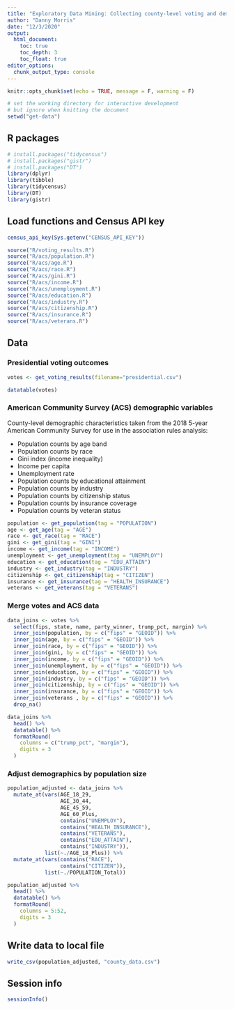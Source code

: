 ```yaml
---
title: "Exploratory Data Mining: Collecting county-level voting and demographic data"
author: "Danny Morris"
date: "12/3/2020"
output: 
  html_document:
    toc: true
    toc_depth: 3
    toc_float: true
editor_options: 
  chunk_output_type: console
---
```


```r
knitr::opts_chunk$set(echo = TRUE, message = F, warning = F)
```

```r
# set the working directory for interactive development
# but ignore when knitting the document
setwd("get-data")
```

## R packages

```r
# install.packages("tidycensus")
# install.packages("gistr")
# install.packages("DT")
library(dplyr)
library(tibble)
library(tidycensus)
library(DT)
library(gistr)
```

## Load functions and Census API key

```r
census_api_key(Sys.getenv("CENSUS_API_KEY"))

source("R/voting_results.R")
source("R/acs/population.R")
source("R/acs/age.R")
source("R/acs/race.R")
source("R/acs/gini.R")
source("R/acs/income.R")
source("R/acs/unemployment.R")
source("R/acs/education.R")
source("R/acs/industry.R")
source("R/acs/citizenship.R")
source("R/acs/insurance.R")
source("R/acs/veterans.R")
```

## Data

### Presidential voting outcomes

```r
votes <- get_voting_results(filename="presidential.csv")

datatable(votes)
```

### American Community Survey (ACS) demographic variables

County-level demographic characteristics taken from the 2018 5-year American Community Survey for use in the association rules analysis:

- Population counts by age band
- Population counts by race
- Gini index (income inequality)
- Income per capita
- Unemployment rate
- Population counts by educational attainment
- Population counts by industry
- Population counts by citizenship status
- Population counts by insurance coverage
- Population counts by veteran status

```r
population <- get_population(tag = "POPULATION")
age <- get_age(tag = "AGE")
race <- get_race(tag = "RACE")
gini <- get_gini(tag = "GINI")
income <- get_income(tag = "INCOME")
unemployment <- get_unemployment(tag = "UNEMPLOY")
education <- get_education(tag = "EDU_ATTAIN")
industry <- get_industry(tag = "INDUSTRY")
citizenship <- get_citizenship(tag = "CITIZEN")
insurance <- get_insurance(tag = "HEALTH_INSURANCE")
veterans <- get_veterans(tag = "VETERANS")
```

### Merge votes and ACS data

```r
data_joins <- votes %>%
  select(fips, state, name, party_winner, trump_pct, margin) %>%
  inner_join(population, by = c("fips" = "GEOID")) %>%
  inner_join(age, by = c("fips" = "GEOID")) %>%
  inner_join(race, by = c("fips" = "GEOID")) %>%
  inner_join(gini, by = c("fips" = "GEOID")) %>%
  inner_join(income, by = c("fips" = "GEOID")) %>%
  inner_join(unemployment, by = c("fips" = "GEOID")) %>%
  inner_join(education, by = c("fips" = "GEOID")) %>%
  inner_join(industry, by = c("fips" = "GEOID")) %>%
  inner_join(citizenship, by = c("fips" = "GEOID")) %>%
  inner_join(insurance, by = c("fips" = "GEOID")) %>%
  inner_join(veterans , by = c("fips" = "GEOID")) %>%
  drop_na()

data_joins %>%
  head() %>%
  datatable() %>%
  formatRound(
    columns = c("trump_pct", "margin"), 
    digits = 3
  )
```

### Adjust demographics by population size

```r
population_adjusted <- data_joins %>%
  mutate_at(vars(AGE_18_29,
                 AGE_30_44,
                 AGE_45_59,
                 AGE_60_Plus,
                 contains("UNEMPLOY"),
                 contains("HEALTH_INSURANCE"),
                 contains("VETERANS"),
                 contains("EDU_ATTAIN"),
                 contains("INDUSTRY")), 
            list(~./AGE_18_Plus)) %>%
  mutate_at(vars(contains("RACE"),
                 contains("CITIZEN")),
            list(~./POPULATION_Total)) 

population_adjusted %>%
  head() %>%
  datatable() %>%
  formatRound(
    columns = 5:52, 
    digits = 3
  )
```

## Write data to local file

```r
write_csv(population_adjusted, "county_data.csv")
```

## Session info

```r
sessionInfo()
```

